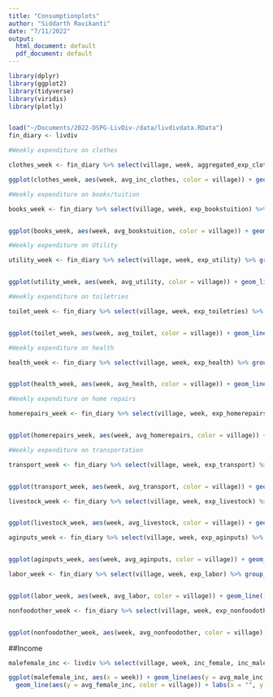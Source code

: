 ```yaml
---
title: "Consumptionplots"
author: "Siddarth Ravikanti"
date: "7/11/2022"
output:
  html_document: default
  pdf_document: default
---
```


```r
library(dplyr)
library(ggplot2)
library(tidyverse)
library(viridis)
library(plotly)


load("~/Documents/2022-DSPG-LivDiv-/data/livdivdata.RData")
fin_diary <- livdiv

```

```r
#Weekly expenditure on clothes 

clothes_week <- fin_diary %>% select(village, week, aggregated_exp_clothes) %>% group_by(week, village) %>% summarize(avg_inc_clothes = mean(aggregated_exp_clothes, na.rm = TRUE))

ggplot(clothes_week, aes(week, avg_inc_clothes, color = village)) + geom_line() + labs(x = "", y = "Income (INR)", title = "Average Income per week for clothes") + scale_x_discrete(breaks = c(10,20,30,40), labels = c("January 2019", "April 2019", "July 2019", "October 2019"), limits = 10:40) 
```
```r
#Weekly expenditure on books/tuition 

books_week <- fin_diary %>% select(village, week, exp_bookstuition) %>% group_by(week, village) %>% summarize(avg_bookstuition = mean(exp_bookstuition, na.rm = TRUE))


ggplot(books_week, aes(week, avg_bookstuition, color = village)) + geom_line() + labs(x = "", y = "Income (INR)", title = "Weekly expenditure on books/tuition") + scale_x_discrete(breaks = c(10,20,30,40), labels = c("January 2019", "April 2019", "July 2019", "October 2019"), limits = 10:40) 
```

```r
#Weekly expenditure on Utility 

utility_week <- fin_diary %>% select(village, week, exp_utility) %>% group_by(week, village) %>% summarize(avg_utility = mean(exp_utility, na.rm = TRUE))


ggplot(utility_week, aes(week, avg_utility, color = village)) + geom_line() + labs(x = "", y = "Income (INR)", title = "Weekly Utilities") + scale_x_discrete(breaks = c(10,20,30,40), labels = c("January 2019", "April 2019", "July 2019", "October 2019"), limits = 10:40) 
```

```r
#Weekly expenditure on toiletries 

toilet_week <- fin_diary %>% select(village, week, exp_toiletries) %>% group_by(week, village) %>% summarize(avg_toilet = mean(exp_toiletries, na.rm = TRUE))


ggplot(toilet_week, aes(week, avg_toilet, color = village)) + geom_line() + labs(x = "", y = "Income (INR)", title = "Weekly expenditure on toiletries") + scale_x_discrete(breaks = c(10,20,30,40), labels = c("January 2019", "April 2019", "July 2019", "October 2019"), limits = 10:40) 
```

```r
#Weekly expenditure on health

health_week <- fin_diary %>% select(village, week, exp_health) %>% group_by(week, village) %>% summarize(avg_health = mean(exp_health, na.rm = TRUE))


ggplot(health_week, aes(week, avg_health, color = village)) + geom_line() + labs(x = "", y = "Income (INR)", title = "Weekly health expenditure") + scale_x_discrete(breaks = c(10,20,30,40), labels = c("January 2019", "April 2019", "July 2019", "October 2019"), limits = 10:40) 
```
```r
#Weekly expenditure on home repairs 

homerepairs_week <- fin_diary %>% select(village, week, exp_homerepairs) %>% group_by(week, village) %>% summarize(avg_homerepairs = mean(exp_homerepairs, na.rm = TRUE))


ggplot(homerepairs_week, aes(week, avg_homerepairs, color = village)) + geom_line() + labs(x = "", y = "Income (INR)", title = "Weekly Homerepair Expenditure") + scale_x_discrete(breaks = c(10,20,30,40), labels = c("January 2019", "April 2019", "July 2019", "October 2019"), limits = 10:40) 
```

```r
#Weekly expenditure on transportation 

transport_week <- fin_diary %>% select(village, week, exp_transport) %>% group_by(week, village) %>% summarize(avg_transport = mean(exp_transport, na.rm = TRUE))


ggplot(transport_week, aes(week, avg_transport, color = village)) + geom_line() + labs(x = "", y = "Income (INR)", title = "Weekly Transportation Expenditure", color = "Village") + scale_x_discrete(breaks = c(10,20,30,40), labels = c("January 2019", "April 2019", "July 2019", "October 2019"), limits = 10:40) 
```


```r
livestock_week <- fin_diary %>% select(village, week, exp_livestock) %>% group_by(week, village) %>% summarize(avg_livestock = mean(exp_livestock, na.rm = TRUE))


ggplot(livestock_week, aes(week, avg_livestock, color = village)) + geom_line() + labs(x = "", y = "Income (INR)", title = "Weekly Livestock Expenditure") + scale_x_discrete(breaks = c(10,20,30,40), labels = c("January 2019", "April 2019", "July 2019", "October 2019"), limits = 10:40) 
```

```r
aginputs_week <- fin_diary %>% select(village, week, exp_aginputs) %>% group_by(week, village) %>% summarize(avg_aginputs = mean(exp_aginputs, na.rm = TRUE))


ggplot(aginputs_week, aes(week, avg_aginputs, color = village)) + geom_line() + labs(x = "", y = "Income (INR)", title = "Weekly Agricultural Expenditure") + scale_x_discrete(breaks = c(10,20,30,40), labels = c("January 2019", "April 2019", "July 2019", "October 2019"), limits = 10:40) 
```

```r
labor_week <- fin_diary %>% select(village, week, exp_labor) %>% group_by(week, village) %>% summarize(avg_labor = mean(exp_labor, na.rm = TRUE))


ggplot(labor_week, aes(week, avg_labor, color = village)) + geom_line() + labs(x = "", y = "Income (INR)", title = "Weekly Labor Expenditure") + scale_x_discrete(breaks = c(10,20,30,40), labels = c("January 2019", "April 2019", "July 2019", "October 2019"), limits = 10:40) 
```

```r
nonfoodother_week <- fin_diary %>% select(village, week, exp_nonfoodother) %>% group_by(week, village) %>% summarize(avg_nonfoodother = mean(exp_nonfoodother, na.rm = TRUE))


ggplot(nonfoodother_week, aes(week, avg_nonfoodother, color = village)) + geom_line() + labs(x = "", y = "Income (INR)", title = "Other Weekly Expenditure(non-cosumption)") + scale_x_discrete(breaks = c(10,20,30,40), labels = c("January 2019", "April 2019", "July 2019", "October 2019"), limits = 10:40) 
```


##Income


```r
malefemale_inc <- livdiv %>% select(village, week, inc_female, inc_male) %>% group_by(week, village) %>% summarize(avg_male_inc = mean(inc_male, na.rm = TRUE), avg_female_inc = mean(inc_female, na.rm = TRUE)) 

ggplot(malefemale_inc, aes(x = week)) + geom_line(aes(y = avg_male_inc, color = village)) + 
  geom_line(aes(y = avg_female_inc, color = village)) + labs(x = "", y = "Income (INR)", title = "Male and Female Income", color = "Village") + scale_x_discrete(breaks = c(10,20,30,40), labels = c("January 2019", "April 2019", "July 2019", "October 2019"), limits = 10:40) 


```

